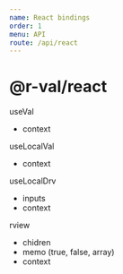 ```yaml
---
name: React bindings
order: 1
menu: API
route: /api/react
---
```


# @r-val/react

useVal
- context

useLocalVal
- context

useLocalDrv

- inputs
- context

rview
- chidren
- memo (true, false, array)
- context